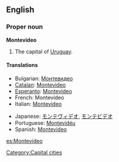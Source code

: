 {{wikipedia}}
==English==

===Proper noun===
'''Montevideo'''
# The capital of [[Uruguay]].

====Translations====
{{top}}
*Bulgarian: [[Монтевидео]]
*[[Catalan]]: [[Montevideo#Catalan|Montevideo]]
*[[Esperanto]]: [[Montevideo#Esperanto|Montevideo]]
*French: Montevideo
*Italian: [[Montevideo#Italian|Montevideo]]
{{mid}}
*Japanese: [[モンテヴィデオ]], [[モンテビデオ]]
*Portuguese: [[Montevidéu]]
*Spanish: [[Montevideo#Spanish|Montevideo]]
{{bottom}}

[[Category:Capital cities]]

[[es:Montevideo]]